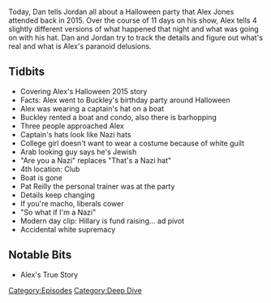 {{Episode
    | title           = The Halloween Story
    | caption         = [https://knowledgefight.libsyn.com/knowledge-fight-the-halloween-story Listen to this episode on Libsyn]
    | episodeNumber   = S005
    | length          = 00:47:20
    | airDate         = September 27, 2017
    | coverageDate    = August 12, 2015
    | episodeType     = [[:Category:Deep Dive|Deep Dive]]
    | appearance      = [[Buckley]], [[Pat Reilly]]
    | beverage        = Arizona Prescription Energy Tonic
    | previousEpisode = [[86: September 22, 2017]]
    | nextEpisode     = [[87: Mark Richards Revisited]]
}}

{{Stub}}

Today, Dan tells Jordan all about a Halloween party that Alex Jones attended back in 2015. Over the course of 11 days on his show, Alex tells 4 slightly different versions of what happened that night and what was going on with his hat. Dan and Jordan try to track the details and figure out what's real and what is Alex's paranoid delusions.

==Tidbits==

*Covering Alex's Halloween 2015 story
*Facts: Alex went to Buckley's birthday party around Halloween
*Alex was wearing a captain's hat on a boat
*Buckley rented a boat and condo, also there is barhopping
*Three people approached Alex
*Captain's hats look like Nazi hats
*College girl doesn't want to wear a costume because of white guilt
*Arab looking guy says he's Jewish
*"Are you a Nazi" replaces "That's a Nazi hat"
*4th location: Club
*Boat is gone
*Pat Reilly the personal trainer was at the party
*Details keep changing
*If you're macho, liberals cower
*"So what if I'm a Nazi"
*Modern day clip: Hillary is fund raising... ad pivot
*Accidental white supremacy

==Notable Bits==

*Alex's True Story

[[Category:Episodes]]
[[Category:Deep Dive]]
